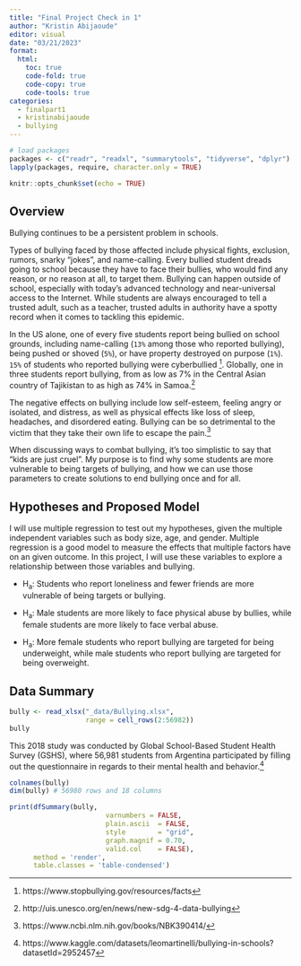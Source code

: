 ```yaml
---
title: "Final Project Check in 1"
author: "Kristin Abijaoude"
editor: visual
date: "03/21/2023"
format:
  html:
    toc: true
    code-fold: true
    code-copy: true
    code-tools: true
categories:
  - finalpart1
  - kristinabijaoude
  - bullying
---
```


```r
# load packages
packages <- c("readr", "readxl", "summarytools", "tidyverse", "dplyr")
lapply(packages, require, character.only = TRUE)

knitr::opts_chunk$set(echo = TRUE)
```

## Overview

Bullying continues to be a persistent problem in schools.

Types of bullying faced by those affected include physical fights, exclusion, rumors, snarky "jokes", and name-calling. Every bullied student dreads going to school because they have to face their bullies, who would find any reason, or no reason at all, to target them. Bullying can happen outside of school, especially with today's advanced technology and near-universal access to the Internet. While students are always encouraged to tell a trusted adult, such as a teacher, trusted adults in authority have a spotty record when it comes to tackling this epidemic.

In the US alone, one of every five students report being bullied on school grounds, including name-calling (`13%` among those who reported bullying), being pushed or shoved (`5%`), or have property destroyed on purpose (`1%`). `15%` of students who reported bullying were cyberbullied [^1]. Globally, one in three students report bullying, from as low as 7% in the Central Asian country of Tajikistan to as high as 74% in Samoa.[^2]

[^1]: https://www.stopbullying.gov/resources/facts

[^2]: http://uis.unesco.org/en/news/new-sdg-4-data-bullying

The negative effects on bullying include low self-esteem, feeling angry or isolated, and distress, as well as physical effects like loss of sleep, headaches, and disordered eating. Bullying can be so detrimental to the victim that they take their own life to escape the pain.[^3]

[^3]: https://www.ncbi.nlm.nih.gov/books/NBK390414/

When discussing ways to combat bullying, it's too simplistic to say that "kids are just cruel". My purpose is to find why some students are more vulnerable to being targets of bullying, and how we can use those parameters to create solutions to end bullying once and for all.

## Hypotheses and Proposed Model

I will use multiple regression to test out my hypotheses, given the multiple independent variables such as body size, age, and gender. Multiple regression is a good model to measure the effects that multiple factors have on an given outcome. In this project, I will use these variables to explore a relationship between those variables and bullying.

-   H~a~: Students who report loneliness and fewer friends are more vulnerable of being targets or bullying.

-   H~a~: Male students are more likely to face physical abuse by bullies, while female students are more likely to face verbal abuse.

-   H~a~: More female students who report bullying are targeted for being underweight, while male students who report bullying are targeted for being overweight.

## Data Summary

```r
bully <- read_xlsx("_data/Bullying.xlsx",
                   range = cell_rows(2:56982))
bully
```

This 2018 study was conducted by Global School-Based Student Health Survey (GSHS), where 56,981 students from Argentina participated by filling out the questionnaire in regards to their mental health and behavior.[^4]

[^4]: https://www.kaggle.com/datasets/leomartinelli/bullying-in-schools?datasetId=2952457

```r
colnames(bully)
dim(bully) # 56980 rows and 18 columns
```

```r
print(dfSummary(bully,
                        varnumbers = FALSE,
                        plain.ascii  = FALSE, 
                        style        = "grid", 
                        graph.magnif = 0.70, 
                        valid.col    = FALSE),
      method = 'render',
      table.classes = 'table-condensed')
```
